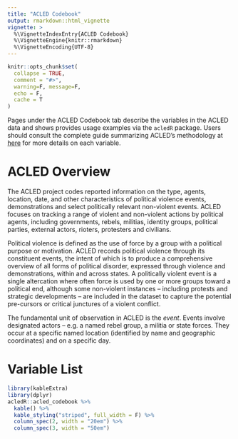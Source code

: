 ```yaml
---
title: "ACLED Codebook"
output: rmarkdown::html_vignette
vignette: >
  %\VignetteIndexEntry{ACLED Codebook}
  %\VignetteEngine{knitr::rmarkdown}
  %\VignetteEncoding{UTF-8}
---
```


```r
knitr::opts_chunk$set(
  collapse = TRUE,
  comment = "#>",
  warning=F, message=F,
  echo = F,
  cache = T
)
```

Pages under the ACLED Codebook tab describe the variables in the ACLED data and shows provides usage examples via the `acledR` package. Users should consult the complete guide summarizing ACLED's methodology at [here](https://acleddata.com/acleddatanew//wp-content/uploads/2021/11/ACLED_Codebook_v1_January-2021.pdf) for more details on each variable.

# ACLED Overview

The ACLED project codes reported information on the type, agents, location, date, and other characteristics of political violence events, demonstrations and select politically relevant non-violent events. ACLED focuses on tracking a range of violent and non-violent actions by political agents, including governments, rebels, militias, identity groups, political parties, external actors, rioters, protesters and civilians.

Political violence is defined as the use of force by a group with a political purpose or motivation. ACLED records political violence through its constituent events, the intent of which is to produce a comprehensive overview of all forms of political disorder, expressed through violence and demonstrations, within and across states. A politically violent event is a single altercation where often force is used by one or more groups toward a political end, although some non-violent instances -- including protests and strategic developments -- are included in the dataset to capture the potential pre-cursors or critical junctures of a violent conflict.

The fundamental unit of observation in ACLED is the *event*. Events involve designated actors -- e.g. a named rebel group, a militia or state forces. They occur at a specific named location (identified by name and geographic coordinates) and on a specific day.

# Variable List {#variable-list}

```r
library(kableExtra)
library(dplyr)
acledR::acled_codebook %>% 
  kable() %>%
  kable_styling("striped", full_width = F) %>%
  column_spec(2, width = "20em") %>% 
  column_spec(3, width = "50em")
```
